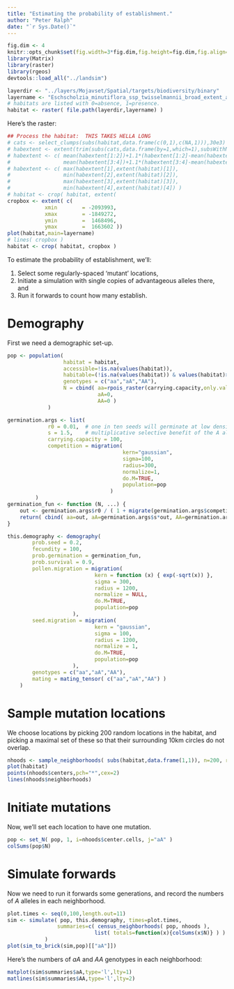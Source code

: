 ```yaml
---
title: "Estimating the probability of establishment."
author: "Peter Ralph"
date: "`r Sys.Date()`"
---
```




```r
fig.dim <- 4
knitr::opts_chunk$set(fig.width=3*fig.dim,fig.height=fig.dim,fig.align='center')
library(Matrix)
library(raster)
library(rgeos)
devtools::load_all("../landsim")
```

```r
layerdir <- "../layers/Mojavset/Spatial/targets/biodiversity/binary"
layername <- "Eschscholzia_minutiflora_ssp_twisselmannii_broad_extent_avg.tif"
# habitats are listed with 0=absence, 1=presence.
habitat <- raster( file.path(layerdir,layername) )
```

Here's the raster:
```r
## Process the habitat:  THIS TAKES HELLA LONG
# cats <- select_clumps(subs(habitat,data.frame(c(0,1),c(NA,1))),30e3)
# habextent <- extent(trim(subs(cats,data.frame(by=1,which=1),subsWithNA=TRUE)))
# habextent <- c( mean(habextent[1:2])+1.1*(habextent[1:2]-mean(habextent[1:2])), 
#                 mean(habextent[3:4])+1.1*(habextent[3:4]-mean(habextent[3:4])) )
# habextent <- c( max(habextent[1],extent(habitat)[1]),
#                 min(habextent[2],extent(habitat)[2]),
#                 max(habextent[3],extent(habitat)[3]),
#                 min(habextent[4],extent(habitat)[4]) )
# habitat <- crop( habitat, extent( 
cropbox <- extent( c(
            xmin        = -2093993,
            xmax        = -1849272,
            ymin        =  1468496,
            ymax        =  1663602 ))
plot(habitat,main=layername)
# lines( cropbox )
habitat <- crop( habitat, cropbox )
```

To estimate the probability of establishment,
we'll: 

1.  Select some regularly-spaced 'mutant' locations,
2.  Initiate a simulation with single copies of advantageous alleles there, and
3.  Run it forwards to count how many establish.


# Demography

First we need a demographic set-up.
```r
pop <- population( 
                  habitat = habitat,
                  accessible=!is.na(values(habitat)),
                  habitable=(!is.na(values(habitat)) & values(habitat)>0),
                  genotypes = c("aa","aA","AA"),
                  N = cbind( aa=rpois_raster(carrying.capacity,only.values=TRUE),
                             aA=0, 
                             AA=0 )
             )

germination.args <- list( 
             r0 = 0.01,  # one in ten seeds will germinate at low densities
             s = 1.5,    # multiplicative selective benefit of the A allele
             carrying.capacity = 100, 
             competition = migration(
                                     kern="gaussian",
                                     sigma=100,
                                     radius=300,
                                     normalize=1,
                                     do.M=TRUE,
                                     population=pop
                                 )
         )
germination_fun <- function (N, ...) {
    out <- germination.args$r0 / ( 1 + migrate(germination.args$competition,x=rowSums(N))/germination.args$carrying.capacity )
    return( cbind( aa=out, aA=germination.args$s*out, AA=germination.args$s^2*out ) )
}

this.demography <- demography(
        prob.seed = 0.2,
        fecundity = 100,
        prob.germination = germination_fun,
        prob.survival = 0.9,
        pollen.migration = migration(
                            kern = function (x) { exp(-sqrt(x)) },
                            sigma = 300,
                            radius = 1200,
                            normalize = NULL,
                            do.M=TRUE,
                            population=pop
                     ),
        seed.migration = migration(
                            kern = "gaussian",
                            sigma = 100,
                            radius = 1200,
                            normalize = 1,
                            do.M=TRUE,
                            population=pop
                     ),
        genotypes = c("aa","aA","AA"),
        mating = mating_tensor( c("aa","aA","AA") )
    )
```


# Sample mutation locations

We choose locations by picking 200 random locations in the habitat,
and picking a maximal set of these so that their surrounding 10km circles
do not overlap.
```r
nhoods <- sample_neighborhoods( subs(habitat,data.frame(1,1)), n=200, radius=10*res(habitat) )
plot(habitat)
points(nhoods$centers,pch="*",cex=2)
lines(nhoods$neighborhoods)
```

# Initiate mutations

Now, we'll set each location to have one mutation.
```r
pop <- set_N( pop, 1, i=nhoods$center.cells, j="aA" )
colSums(pop$N)
```


# Simulate forwards

Now we need to run it forwards some generations,
and record the numbers of *A* alleles in each neighborhood.
```r
plot.times <- seq(0,100,length.out=11)
sim <- simulate( pop, this.demography, times=plot.times, 
                summaries=c( census_neighborhoods( pop, nhoods ),  
                            list( totals=function(x){colSums(x$N)} ) )
            )
plot(sim_to_brick(sim,pop)[["aA"]])
```

Here's the numbers of *aA* and *AA* genotypes in each neighborhood:
```r
matplot(sim$summaries$aA,type='l',lty=1)
matlines(sim$summaries$AA,type='l',lty=2)
```


